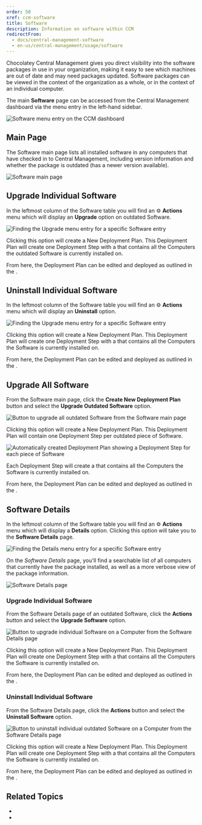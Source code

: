 ```yaml
---
order: 50
xref: ccm-software
title: Software
description: Information on software within CCM
redirectFrom:
  - docs/central-management-software
  - en-us/central-management/usage/software
---
```


Chocolatey Central Management gives you direct visibility into the software packages in use in your organization, making it easy to see which machines are out of date and may need packages updated.
Software packages can be viewed in the context of the organization as a whole, or in the context of an individual computer.

The main **Software** page can be accessed from the Central Management dashboard via the menu entry in the left-hand sidebar.

![Software menu entry on the CCM dashboard](/images/ccm-playwright/dashboard/left-menu-software.png)

## Main Page

The Software main page lists all installed software in any computers that have checked in to Central Management, including version information and whether the package is outdated (has a newer version available).

![Software main page](/images/ccm-playwright/software/screen.png)

## Upgrade Individual Software

In the leftmost column of the Software table you will find an :gear: **Actions** menu which will display an **Upgrade** option on outdated Software.

![Finding the Upgrade menu entry for a specific Software entry](/images/ccm-playwright/software/table-row-button-action-dropdown-menu-upgrade.png)

Clicking this option will create a New Deployment Plan. This Deployment Plan will create one Deployment Step with a <Xref title="Temporary Group" value="ccm-groups" anchor="temporary-groups" /> that contains all the Computers the outdated Software is currently installed on.

From here, the Deployment Plan can be edited and deployed as outlined in the <Xref title="Deployment Plans documentation" value="ccm-deployments" />.

## Uninstall Individual Software

In the leftmost column of the Software table you will find an :gear: **Actions** menu which will display an **Uninstall** option.

![Finding the Upgrade menu entry for a specific Software entry](/images/ccm-playwright/software/table-row-button-action-dropdown-menu-uninstall.png)

Clicking this option will create a New Deployment Plan. This Deployment Plan will create one Deployment Step with a <Xref title="Temporary Group" value="ccm-groups" anchor="temporary-groups" /> that contains all the Computers the Software is currently installed on.

From here, the Deployment Plan can be edited and deployed as outlined in the <Xref title="Deployment Plans documentation" value="ccm-deployments" />.

## Upgrade All Software

From the Software main page, click the **Create New Deployment Plan** button and select the **Upgrade Outdated Software** option.

![Button to upgrade all outdated Software from the Software main page](/images/ccm-playwright/software/button-action-dropdown-menu-upgrade-outdated-software.png)

Clicking this option will create a New Deployment Plan. This Deployment Plan will contain one Deployment Step per outdated piece of Software.

![Automatically created Deployment Plan showing a Deployment Step for each piece of Software](/images/ccm-playwright/deployment-plans/edit/software-upgrade-outdated-software.png)

Each Deployment Step will create a <Xref title="Temporary Group" value="ccm-groups" anchor="temporary-groups" /> that contains all the Computers the Software is currently installed on.

From here, the Deployment Plan can be edited and deployed as outlined in the <Xref title="Deployment Plan documentation" value="ccm-deployments" />.

## Software Details

In the leftmost column of the Software table you will find an :gear: **Actions** menu which will display a **Details** option.
Clicking this option will take you to the **Software Details** page.

![Finding the Details menu entry for a specific Software entry](/images/ccm-playwright/software/table-row-button-action-dropdown-menu-details.png)

On the _Software Details_ page, you'll find a searchable list of all computers that currently have the package installed, as well as a more verbose view of the package information.

![Software Details page](/images/ccm-playwright/software/details/screen.png)

### Upgrade Individual Software

From the Software Details page of an outdated Software, click the **Actions** button and select the **Upgrade Software** option.

![Button to upgrade individual Software on a Computer from the Software Details page](/images/ccm-playwright/software/details/button-action-dropdown-menu-upgrade-software.png)

Clicking this option will create a New Deployment Plan. This Deployment Plan will create one Deployment Step with a <Xref title="Temporary Group" value="ccm-groups" anchor="temporary-groups" /> that contains all the Computers the Software is currently installed on.

From here, the Deployment Plan can be edited and deployed as outlined in the <Xref title="Deployment Plan documentation" value="ccm-deployments" />.

### Uninstall Individual Software

From the Software Details page, click the **Actions** button and select the **Uninstall Software** option.

![Button to uninstall individual outdated Software on a Computer from the Software Details page](/images/ccm-playwright/software/details/button-action-dropdown-menu-uninstall-software.png)

Clicking this option will create a New Deployment Plan. This Deployment Plan will create one Deployment Step with a <Xref title="Temporary Group" value="ccm-groups" anchor="temporary-groups" /> that contains all the Computers the Software is currently installed on.

From here, the Deployment Plan can be edited and deployed as outlined in the <Xref title="Deployment Plan documentation" value="ccm-deployments" />.

## Related Topics

* <Xref title="Central Management - Computers" value="ccm-computers" />
* <Xref title="Central Management - Reports" value="ccm-reports" />

<Xref title="Chocolatey Central Management" value="central-management" />
